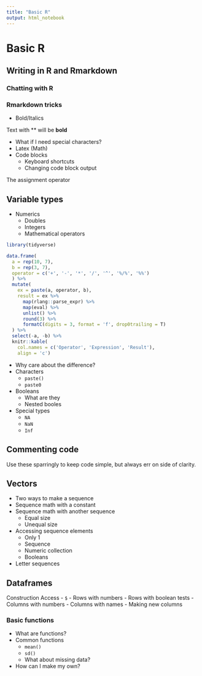 ```yaml
---
title: "Basic R"
output: html_notebook
---
```


# Basic R

## Writing in R and Rmarkdown

### Chatting with R

### Rmarkdown tricks

- Bold/Italics

Text with \*\* will be **bold**

- What if I need special characters?
- Latex (Math)
- Code blocks
    - Keyboard shortcuts
    - Changing code block output

The assignment operator

## Variable types
- Numerics
  - Doubles
  - Integers
  - Mathematical operators
  
```r
library(tidyverse)

data.frame(
  a = rep(10, 7),
  b = rep(3, 7),
  operator = c('+', '-', '*', '/', '^', '%/%', '%%')
  ) %>%
  mutate(
    ex = paste(a, operator, b),
    result = ex %>%
      map(rlang::parse_expr) %>%
      map(eval) %>%
      unlist() %>%
      round(3) %>%
      formatC(digits = 3, format = 'f', drop0trailing = T)
  ) %>%
  select(-a, -b) %>%
  knitr::kable(
    col.names = c('Operator', 'Expression', 'Result'),
    align = 'c')
```
  
  - Why care about the difference?
- Characters
    - `paste()`
    - `paste0`
- Booleans
    - What are they
    - Nested booles
- Special types
    - `NA`
    - `NaN`
    - `Inf`

## Commenting code

Use these sparringly to keep code simple, but always err on side of clarity.

## Vectors

- Two ways to make a sequence
- Sequence math with a constant
- Sequence math with another sequence
    - Equal size
    - Unequal size
- Accessing sequence elements
    - Only 1
    - Sequence
    - Numeric collection
    - Booleans
- Letter sequences

## Dataframes

Construction
Access
- `$`
- Rows with numbers
- Rows with boolean tests
- Columns with numbers
- Columns with names
- Making new columns

### Basic functions
- What are functions?
- Common functions
    - `mean()`
    - `sd()`
    - What about missing data?
- How can I make my own?